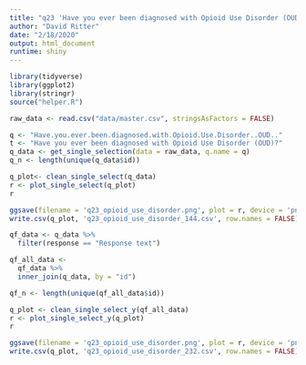 ```yaml
---
title: "q23 'Have you ever been diagnosed with Opioid Use Disorder (OUD)?'"
author: "David Ritter"
date: "2/18/2020"
output: html_document
runtime: shiny
---
```


```r
library(tidyverse)
library(ggplot2)
library(stringr)
source("helper.R")
```

```r
raw_data <- read.csv("data/master.csv", stringsAsFactors = FALSE)
```

```r
q <- "Have.you.ever.been.diagnosed.with.Opioid.Use.Disorder..OUD.."
t <- "Have you ever been diagnosed with Opioid Use Disorder (OUD)?"
q_data <- get_single_selection(data = raw_data, q.name = q)
q_n <- length(unique(q_data$id))
```

```r
q_plot<- clean_single_select(q_data)
r <- plot_single_select(q_plot)
r
```

```r
ggsave(filename = 'q23_opioid_use_disorder.png', plot = r, device = 'png')
write.csv(q_plot, 'q23_opioid_use_disorder_144.csv', row.names = FALSE)
```


```r
qf_data <- q_data %>%
  filter(response == "Response text")
```

```r
qf_all_data <- 
  qf_data %>%
  inner_join(q_data, by = "id")

qf_n <- length(unique(qf_all_data$id))
```

```r
q_plot <- clean_single_select_y(qf_all_data)
r <- plot_single_select_y(q_plot)
r
```

```r
ggsave(filename = 'q23_opioid_use_disorder.png', plot = r, device = 'png')
write.csv(q_plot, 'q23_opioid_use_disorder_232.csv', row.names = FALSE)
```

